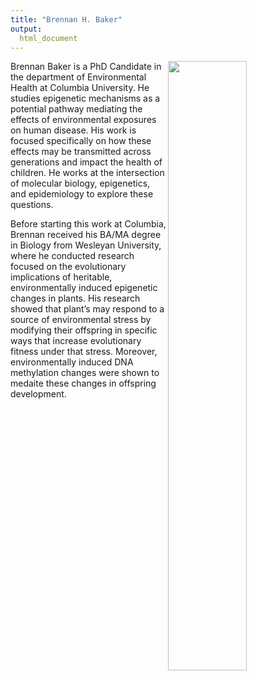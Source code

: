 ```yaml
---
title: "Brennan H. Baker"
output:
  html_document
---
```

<img src="images/iceland2crop.jpg" style="width:50%" ALIGN = "right">

Brennan Baker is a PhD Candidate in the department of Environmental Health at Columbia University. He studies epigenetic mechanisms as a potential pathway mediating the effects of environmental exposures on human disease. His work is focused specifically on how these effects may be transmitted across generations and impact the health of children. He works at the intersection of molecular biology, epigenetics, and epidemiology to explore these questions.  


Before starting this work at Columbia, Brennan received his BA/MA degree in Biology from Wesleyan University, where he conducted research focused on the evolutionary implications of heritable, environmentally induced epigenetic changes in plants. His research showed that plant's may respond to a source of environmental stress by modifying their offspring in specific ways that increase evolutionary fitness under that stress. Moreover, environmentally induced DNA methylation changes were shown to medaite these changes in offspring development. 


